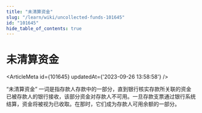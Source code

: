 ```yaml
---
title: "未清算资金"
slug: "/learn/wiki/uncollected-funds-101645"
id: "101645"
hide_table_of_contents: true
---
```



# 未清算资金

<ArticleMeta id={101645} updatedAt={'2023-09-26 13:58:58'} />
<div className='border-solid border-b border-t-0 my-4 border-[var(--ifm-color-gray-300)]' />

“未清算资金” 一词是指存款人存款中的一部分，直到银行核实存款所关联的资金已被存款人的银行接收，该部分资金对存款人不可用。一旦存款支票通过银行系统结算，资金将被视为已收取。在那时，它们成为存款人可用余额的一部分。
